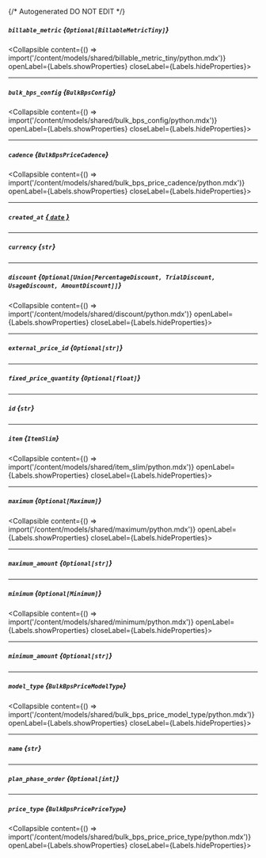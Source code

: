 {/* Autogenerated DO NOT EDIT  */}

##### `billable_metric` *{`Optional[BillableMetricTiny]`}*
<Collapsible content={() => import('/content/models/shared/billable_metric_tiny/python.mdx')} openLabel={Labels.showProperties} closeLabel={Labels.hideProperties}>
</Collapsible>

---
##### `bulk_bps_config` *{`BulkBpsConfig`}*
<Collapsible content={() => import('/content/models/shared/bulk_bps_config/python.mdx')} openLabel={Labels.showProperties} closeLabel={Labels.hideProperties}>
</Collapsible>

---
##### `cadence` *{`BulkBpsPriceCadence`}*
<Collapsible content={() => import('/content/models/shared/bulk_bps_price_cadence/python.mdx')} openLabel={Labels.showProperties} closeLabel={Labels.hideProperties}>
</Collapsible>

---
##### `created_at` [*{ `date` }*](https://docs.python.org/3/library/datetime.html#date-objects)

---
##### `currency` *{`str`}*

---
##### `discount` *{`Optional[Union[PercentageDiscount, TrialDiscount, UsageDiscount, AmountDiscount]]`}*
<Collapsible content={() => import('/content/models/shared/discount/python.mdx')} openLabel={Labels.showProperties} closeLabel={Labels.hideProperties}>
</Collapsible>

---
##### `external_price_id` *{`Optional[str]`}*

---
##### `fixed_price_quantity` *{`Optional[float]`}*

---
##### `id` *{`str`}*

---
##### `item` *{`ItemSlim`}*
<Collapsible content={() => import('/content/models/shared/item_slim/python.mdx')} openLabel={Labels.showProperties} closeLabel={Labels.hideProperties}>
</Collapsible>

---
##### `maximum` *{`Optional[Maximum]`}*
<Collapsible content={() => import('/content/models/shared/maximum/python.mdx')} openLabel={Labels.showProperties} closeLabel={Labels.hideProperties}>
</Collapsible>

---
##### `maximum_amount` *{`Optional[str]`}*

---
##### `minimum` *{`Optional[Minimum]`}*
<Collapsible content={() => import('/content/models/shared/minimum/python.mdx')} openLabel={Labels.showProperties} closeLabel={Labels.hideProperties}>
</Collapsible>

---
##### `minimum_amount` *{`Optional[str]`}*

---
##### `model_type` *{`BulkBpsPriceModelType`}*
<Collapsible content={() => import('/content/models/shared/bulk_bps_price_model_type/python.mdx')} openLabel={Labels.showProperties} closeLabel={Labels.hideProperties}>
</Collapsible>

---
##### `name` *{`str`}*

---
##### `plan_phase_order` *{`Optional[int]`}*

---
##### `price_type` *{`BulkBpsPricePriceType`}*
<Collapsible content={() => import('/content/models/shared/bulk_bps_price_price_type/python.mdx')} openLabel={Labels.showProperties} closeLabel={Labels.hideProperties}>
</Collapsible>



